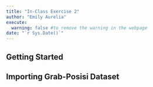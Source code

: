 ```yaml
---
title: "In-Class Exercise 2"
author: "Emily Aurelia"
execute: 
  warning: false #to remove the warning in the webpage
date: "`r Sys.Date()`"
---
```


## Getting Started

## Importing Grab-Posisi Dataset

## 